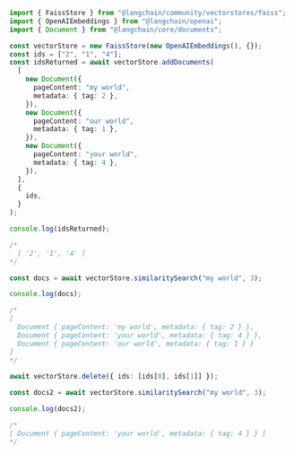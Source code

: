 ```typescript
import { FaissStore } from "@langchain/community/vectorstores/faiss";
import { OpenAIEmbeddings } from "@langchain/openai";
import { Document } from "@langchain/core/documents";

const vectorStore = new FaissStore(new OpenAIEmbeddings(), {});
const ids = ["2", "1", "4"];
const idsReturned = await vectorStore.addDocuments(
  [
    new Document({
      pageContent: "my world",
      metadata: { tag: 2 },
    }),
    new Document({
      pageContent: "our world",
      metadata: { tag: 1 },
    }),
    new Document({
      pageContent: "your world",
      metadata: { tag: 4 },
    }),
  ],
  {
    ids,
  }
);

console.log(idsReturned);

/*
  [ '2', '1', '4' ]
*/

const docs = await vectorStore.similaritySearch("my world", 3);

console.log(docs);

/*
[
  Document { pageContent: 'my world', metadata: { tag: 2 } },
  Document { pageContent: 'your world', metadata: { tag: 4 } },
  Document { pageContent: 'our world', metadata: { tag: 1 } }
]
*/

await vectorStore.delete({ ids: [ids[0], ids[1]] });

const docs2 = await vectorStore.similaritySearch("my world", 3);

console.log(docs2);

/*
[ Document { pageContent: 'your world', metadata: { tag: 4 } } ]
*/
```